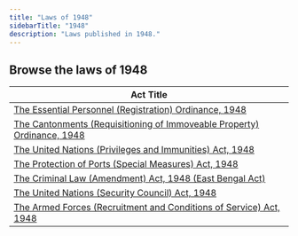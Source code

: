 ```yaml
---
title: "Laws of 1948"
sidebarTitle: "1948"
description: "Laws published in 1948."
---
```


## Browse the laws of 1948

| Act Title |
|-----------|
| [The Essential Personnel (Registration) Ordinance, 1948](/laws/act-230) |
| [The Cantonments (Requisitioning of Immoveable Property) Ordinance, 1948](/laws/act-229) |
| [The United Nations (Privileges and Immunities) Act, 1948](/laws/act-227) |
| [The Protection of Ports (Special Measures) Act, 1948](/laws/act-226) |
| [The Criminal Law (Amendment) Act, 1948 (East Bengal Act)](/laws/act-225) |
| [The United Nations (Security Council) Act, 1948](/laws/act-224) |
| [The Armed Forces (Recruitment and Conditions of Service) Act, 1948](/laws/act-223) |
